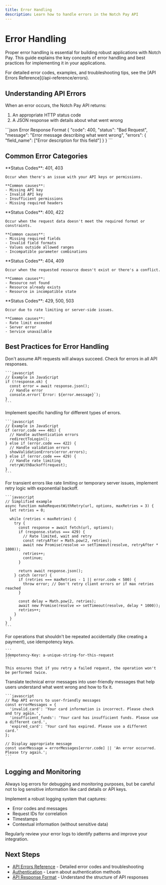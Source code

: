 ```yaml
---
title: Error Handling
description: Learn how to handle errors in the Notch Pay API
---
```


# Error Handling

Proper error handling is essential for building robust applications with Notch Pay. This guide explains the key concepts of error handling and best practices for implementing it in your applications.

<Callout type="info">
  For detailed error codes, examples, and troubleshooting tips, see the [API Errors Reference](/api-reference/errors).
</Callout>

## Understanding API Errors

When an error occurs, the Notch Pay API returns:
1. An appropriate HTTP status code
2. A JSON response with details about what went wrong

<CodeGroup>
```json Error Response Format
{
  "code": 400,
  "status": "Bad Request",
  "message": "Error message describing what went wrong",
  "errors": {
    "field_name": ["Error description for this field"]
  }
}
```
</CodeGroup>

## Common Error Categories

<CardGroup cols={2}>
  <Card title="Authentication Errors" icon="key" color="#dc2626">
    **Status Codes**: 401, 403
    
    Occur when there's an issue with your API keys or permissions.
    
    **Common causes**:
    - Missing API key
    - Invalid API key
    - Insufficient permissions
    - Missing required headers
  </Card>
  
  <Card title="Validation Errors" icon="triangle-exclamation" color="#dc2626">
    **Status Codes**: 400, 422
    
    Occur when the request data doesn't meet the required format or constraints.
    
    **Common causes**:
    - Missing required fields
    - Invalid field formats
    - Values outside allowed ranges
    - Incompatible parameter combinations
  </Card>
  
  <Card title="Resource Errors" icon="circle-exclamation" color="#dc2626">
    **Status Codes**: 404, 409
    
    Occur when the requested resource doesn't exist or there's a conflict.
    
    **Common causes**:
    - Resource not found
    - Resource already exists
    - Resource in incompatible state
  </Card>
  
  <Card title="System Errors" icon="server" color="#dc2626">
    **Status Codes**: 429, 500, 503
    
    Occur due to rate limiting or server-side issues.
    
    **Common causes**:
    - Rate limit exceeded
    - Server error
    - Service unavailable
  </Card>
</CardGroup>

## Best Practices for Error Handling

<Steps>
  <Step title="Always Check for Errors">
    Don't assume API requests will always succeed. Check for errors in all API responses.
    
    ```javascript
    // Example in JavaScript
    if (!response.ok) {
      const error = await response.json();
      // Handle error
      console.error(`Error: ${error.message}`);
    }
    ```
  </Step>
  
  <Step title="Handle Different Error Types">
    Implement specific handling for different types of errors.
    
    ```javascript
    // Example in JavaScript
    if (error.code === 401) {
      // Handle authentication errors
      redirectToLogin();
    } else if (error.code === 422) {
      // Handle validation errors
      showValidationErrors(error.errors);
    } else if (error.code === 429) {
      // Handle rate limiting
      retryWithBackoff(request);
    }
    ```
  </Step>
  
  <Step title="Implement Retry Logic">
    For transient errors like rate limiting or temporary server issues, implement retry logic with exponential backoff.
    
    ```javascript
    // Simplified example
    async function makeRequestWithRetry(url, options, maxRetries = 3) {
      let retries = 0;
      
      while (retries < maxRetries) {
        try {
          const response = await fetch(url, options);
          if (response.status === 429) {
            // Rate limited, wait and retry
            const retryAfter = Math.pow(2, retries);
            await new Promise(resolve => setTimeout(resolve, retryAfter * 1000));
            retries++;
            continue;
          }
          
          return await response.json();
        } catch (error) {
          if (retries === maxRetries - 1 || error.code < 500) {
            throw error; // Don't retry client errors or if max retries reached
          }
          
          const delay = Math.pow(2, retries);
          await new Promise(resolve => setTimeout(resolve, delay * 1000));
          retries++;
        }
      }
    }
    ```
  </Step>
  
  <Step title="Use Idempotency Keys">
    For operations that shouldn't be repeated accidentally (like creating a payment), use idempotency keys.
    
    ```
    Idempotency-Key: a-unique-string-for-this-request
    ```
    
    This ensures that if you retry a failed request, the operation won't be performed twice.
  </Step>
  
  <Step title="Provide User-Friendly Messages">
    Translate technical error messages into user-friendly messages that help users understand what went wrong and how to fix it.
    
    ```javascript
    // Map API errors to user-friendly messages
    const errorMessages = {
      'invalid_card': 'Your card information is incorrect. Please check and try again.',
      'insufficient_funds': 'Your card has insufficient funds. Please use a different card.',
      'expired_card': 'Your card has expired. Please use a different card.'
    };
    
    // Display appropriate message
    const userMessage = errorMessages[error.code] || 'An error occurred. Please try again.';
    ```
  </Step>
</Steps>

## Logging and Monitoring

<Callout type="warning">
  Always log errors for debugging and monitoring purposes, but be careful not to log sensitive information like card details or API keys.
</Callout>

Implement a robust logging system that captures:
- Error codes and messages
- Request IDs for correlation
- Timestamps
- Contextual information (without sensitive data)

Regularly review your error logs to identify patterns and improve your integration.

## Next Steps

- [API Errors Reference](/api-reference/errors) - Detailed error codes and troubleshooting
- [Authentication](/get-started/authentication) - Learn about authentication methods
- [API Response Format](/get-started/responses) - Understand the structure of API responses